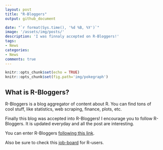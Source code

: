```yaml
---
layout: post
title: "R-Bloggers"
output: github_document

date: "`r format(Sys.time(), '%d %B, %Y')`"
image: '/assets/img/posts/'
description: 'I was finnaly accepted on R-Bloggers!'
tags:
- News 
categories:
- News
comments: true
---
```


```r
knitr::opts_chunk$set(echo = TRUE)
knitr::opts_chunk$set(fig.path='img/pokegraph')
```

## What is R-Bloggers?

R-Bloggers is a blog aggregator of content about R. You can find tons of cool stuff, like statistics, web scraping, finance, plots, etc.

Finally this blog was accepted into R-Bloggers! I encourage you to follow R-Bloggers. It is updated everyday and all the post are interesting.

You can enter R-Bloggers [following this link](https://www.r-bloggers.com/).

Also be sure to check this [job-board](www.r-users.com) for R-users.
